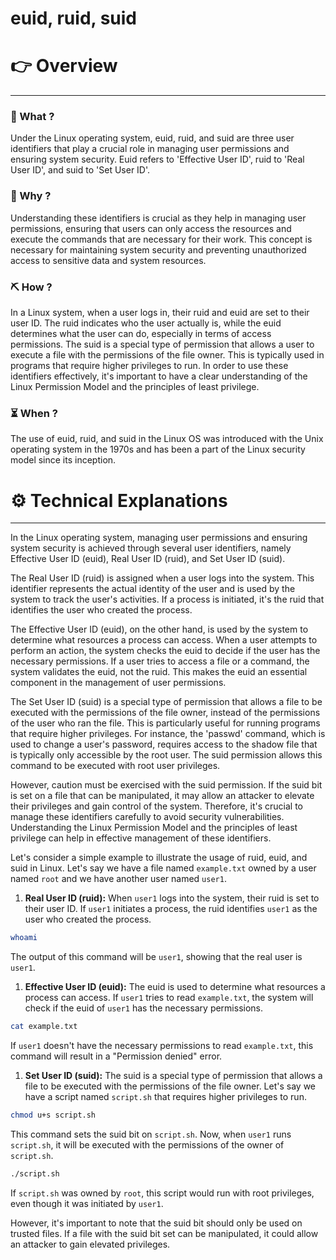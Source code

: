 # euid, ruid, suid


# 👉 Overview

---

### 👀 What ?

Under the Linux operating system, euid, ruid, and suid are three user identifiers that play a crucial role in managing user permissions and ensuring system security. Euid refers to 'Effective User ID', ruid to 'Real User ID', and suid to 'Set User ID'.


### 🧐 Why ?

Understanding these identifiers is crucial as they help in managing user permissions, ensuring that users can only access the resources and execute the commands that are necessary for their work. This concept is necessary for maintaining system security and preventing unauthorized access to sensitive data and system resources.


### ⛏️ How ?

In a Linux system, when a user logs in, their ruid and euid are set to their user ID. The ruid indicates who the user actually is, while the euid determines what the user can do, especially in terms of access permissions. The suid is a special type of permission that allows a user to execute a file with the permissions of the file owner. This is typically used in programs that require higher privileges to run. In order to use these identifiers effectively, it's important to have a clear understanding of the Linux Permission Model and the principles of least privilege.


### ⏳ When ?

The use of euid, ruid, and suid in the Linux OS was introduced with the Unix operating system in the 1970s and has been a part of the Linux security model since its inception.


# ⚙️ Technical Explanations

---

In the Linux operating system, managing user permissions and ensuring system security is achieved through several user identifiers, namely Effective User ID (euid), Real User ID (ruid), and Set User ID (suid).

The Real User ID (ruid) is assigned when a user logs into the system. This identifier represents the actual identity of the user and is used by the system to track the user's activities. If a process is initiated, it's the ruid that identifies the user who created the process.

The Effective User ID (euid), on the other hand, is used by the system to determine what resources a process can access. When a user attempts to perform an action, the system checks the euid to decide if the user has the necessary permissions. If a user tries to access a file or a command, the system validates the euid, not the ruid. This makes the euid an essential component in the management of user permissions.

The Set User ID (suid) is a special type of permission that allows a file to be executed with the permissions of the file owner, instead of the permissions of the user who ran the file. This is particularly useful for running programs that require higher privileges. For instance, the 'passwd' command, which is used to change a user's password, requires access to the shadow file that is typically only accessible by the root user. The suid permission allows this command to be executed with root user privileges.

However, caution must be exercised with the suid permission. If the suid bit is set on a file that can be manipulated, it may allow an attacker to elevate their privileges and gain control of the system. Therefore, it's crucial to manage these identifiers carefully to avoid security vulnerabilities. Understanding the Linux Permission Model and the principles of least privilege can help in effective management of these identifiers.

Let's consider a simple example to illustrate the usage of ruid, euid, and suid in Linux. Let's say we have a file named `example.txt` owned by a user named `root` and we have another user named `user1`.

1. **Real User ID (ruid):** When `user1` logs into the system, their ruid is set to their user ID. If `user1` initiates a process, the ruid identifies `user1` as the user who created the process.

```bash
whoami

```

The output of this command will be `user1`, showing that the real user is `user1`.

1. **Effective User ID (euid):** The euid is used to determine what resources a process can access. If `user1` tries to read `example.txt`, the system will check if the euid of `user1` has the necessary permissions.

```bash
cat example.txt

```

If `user1` doesn't have the necessary permissions to read `example.txt`, this command will result in a "Permission denied" error.

1. **Set User ID (suid):** The suid is a special type of permission that allows a file to be executed with the permissions of the file owner. Let's say we have a script named `script.sh` that requires higher privileges to run.

```bash
chmod u+s script.sh

```

This command sets the suid bit on `script.sh`. Now, when `user1` runs `script.sh`, it will be executed with the permissions of the owner of `script.sh`.

```bash
./script.sh

```

If `script.sh` was owned by `root`, this script would run with root privileges, even though it was initiated by `user1`.

However, it's important to note that the suid bit should only be used on trusted files. If a file with the suid bit set can be manipulated, it could allow an attacker to gain elevated privileges.
